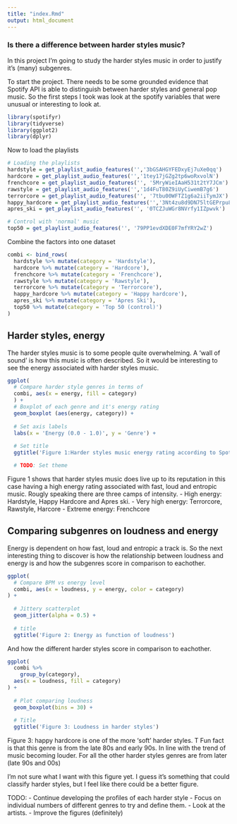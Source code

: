 ```yaml
---
title: "index.Rmd"
output: html_document
---
```

### Is there a difference between harder styles music?
In this project I'm going to study the harder styles music in order to justify it's (many) subgenres. 

To start the project. There needs to be some grounded evidence that Spotify API is able to distinguish between harder styles and general pop music. So the first steps I took was look at the spotify variables that were unusual or interesting to look at.

```r
library(spotifyr)
library(tidyverse)
library(ggplot2)
library(dplyr)
```

Now to load the playlists
```r
# Loading the playlists
hardstyle = get_playlist_audio_features('','3bGSAHGYFEDxyEj7uXe0qq')
hardcore = get_playlist_audio_features('','1tey17jGZg2tp6woRxvolN')
frenchcore = get_playlist_audio_features('', '5MryWieIAaH531t2tY7JCm')
rawstyle = get_playlist_audio_features('','1d4FuT80Z9iUyCiwemB7g6')
terrorcore = get_playlist_audio_features('', '7tbu00WFTZ1g6a2iiTymJX')
happy_hardcore = get_playlist_audio_features('','3Nt4zu8d9DN75ltGEPrpu8')
apres_ski = get_playlist_audio_features('', '0TCZJuWGr8NVrfy1IZpwvk')

# Control with 'normal' music
top50 = get_playlist_audio_features('', '79PP1evdXDE0F7mfYRY2wZ') 

```

Combine the factors into one dataset
```r
combi <- bind_rows(
  hardstyle %>% mutate(category = 'Hardstyle'), 
  hardcore %>% mutate(category = 'Hardcore'),
  frenchcore %>% mutate(category = 'Frenchcore'),
  rawstyle %>% mutate(category = 'Rawstyle'),
  terrorcore %>% mutate(category = 'Terrorcore'),
  happy_hardcore %>% mutate(category = 'Happy hardcore'),
  apres_ski %>% mutate(category = 'Apres Ski'),
  top50 %>% mutate(category = 'Top 50 (control)')
)

```

## Harder styles, energy
The harder styles music is to some people quite overwhelming. A 'wall of sound' is how this music is often described. So it would be interesting to see the energy associated with harder styles music.
```r
ggplot(
  # Compare harder style genres in terms of 
  combi, aes(x = energy, fill = category)
  ) +
  # Boxplot of each genre and it's energy rating
  geom_boxplot (aes(energy, category)) +
  
  # Set axis labels
  labs(x = 'Energy (0.0 - 1.0)', y = 'Genre') +
  
  # Set title
  ggtitle('Figure 1:Harder styles music energy rating according to Spotify API')

  # TODO: Set theme

```
Figure 1 shows that harder styles music does live up to its reputation in this case having a high energy rating associated with fast, loud and entropic music. Rougly speaking there are three camps of intensity. 
- High energy: Hardstyle, Happy Hardcore and Apres ski.
- Very high energy: Terrorcore, Rawstyle, Harcore
- Extreme energy: Frenchcore

## Comparing subgenres on loudness and energy
Energy is dependent on how fast, loud and entropic a track is. So the next interesting thing to discover is how the relationship between loudness and energy is and how the subgenres score in comparison to eachother.
```r
ggplot(
  # Compare BPM vs energy level
  combi, aes(x = loudness, y = energy, color = category)
) +
  
  # Jittery scatterplot
  geom_jitter(alpha = 0.5) +
  
  # title
  ggtitle('Figure 2: Energy as function of loudness')

```
And how the different harder styles score in comparison to eachother.

```r

ggplot(
  combi %>%
    group_by(category), 
  aes(x = loudness, fill = category)
) +
  
  # Plot comparing loudness
  geom_boxplot(bins = 30) +
  
  # Title
  ggtitle('Figure 3: Loudness in harder styles')
```
Figure 3: happy hardcore is one of the more 'soft' harder styles. T
Fun fact is that this genre is from the late 80s and early 90s. In line with the trend of music becoming louder. For all the other harder styles genres are from later (late 90s and 00s)

I'm not sure what I want with this figure yet. I guess it's something that could classify harder styles, but I feel like there could be a better figure.

TODO:
- Continue developing the profiles of each harder style
- Focus on individual numbers of different genres to try and define them.
- Look at the artists.
- Improve the figures (definitely)
